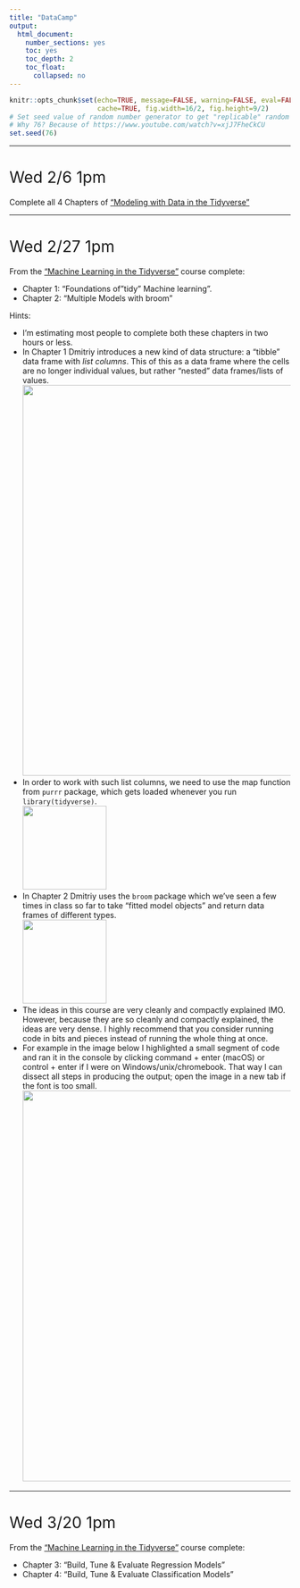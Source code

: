 ```yaml
---
title: "DataCamp"
output:
  html_document:
    number_sections: yes
    toc: yes
    toc_depth: 2
    toc_float:
      collapsed: no
---
```


```r
knitr::opts_chunk$set(echo=TRUE, message=FALSE, warning=FALSE, eval=FALSE, 
                      cache=TRUE, fig.width=16/2, fig.height=9/2)
# Set seed value of random number generator to get "replicable" random numbers.
# Why 76? Because of https://www.youtube.com/watch?v=xjJ7FheCkCU
set.seed(76)
```

<style>
h1{font-weight: 400;}
</style>

<!--
{target="_blank"}
-->


***



# Wed 2/6 1pm

Complete all 4 Chapters of ["Modeling with Data in the Tidyverse"](https://www.datacamp.com/courses/modeling-with-data-in-the-tidyverse){target="_blank"}



***


# Wed 2/27 1pm

From the ["Machine Learning in the Tidyverse"](https://www.datacamp.com/courses/machine-learning-in-the-tidyverse){target="_blank"} course complete:

* Chapter 1: "Foundations of "tidy" Machine learning".
* Chapter 2: "Multiple Models with broom"

Hints:

* I'm estimating most people to complete both these chapters in two hours or less. 
* In Chapter 1 Dmitriy introduces a new kind of data structure: a "tibble" data frame with _list columns_. This of this as a data frame where the cells are no longer individual values, but rather "nested" data frames/lists of values.  
![](static/images/list-column.png){ width=700px }
* In order to work with such list columns, we need to use the map function from `purrr` package, which gets loaded whenever you run `library(tidyverse)`.  
![](static/images/purrr.jpg){ width=150px }
* In Chapter 2 Dmitriy uses the `broom` package which we've seen a few times in class so far to take "fitted model objects" and return data frames of different types.  
![](static/images/broom.png){ width=150px }
* The ideas in this course are very cleanly and compactly explained IMO. However, because they are so cleanly and compactly explained, the ideas are very dense. I highly recommend that you consider running code in bits and pieces instead of running the whole thing at once.
* For example in the image below I highlighted a small segment of code and ran it in the console by clicking command + enter (macOS) or control + enter if I were on Windows/unix/chromebook. That way I can dissect all steps in producing the output; open the image in a new tab if the font is too small.
![](static/images/piece-by-piece.png){ width=700px }



***


# Wed 3/20 1pm

From the ["Machine Learning in the Tidyverse"](https://www.datacamp.com/courses/machine-learning-in-the-tidyverse){target="_blank"} course complete:

* Chapter 3: "Build, Tune & Evaluate Regression Models"
* Chapter 4: "Build, Tune & Evaluate Classification Models"




